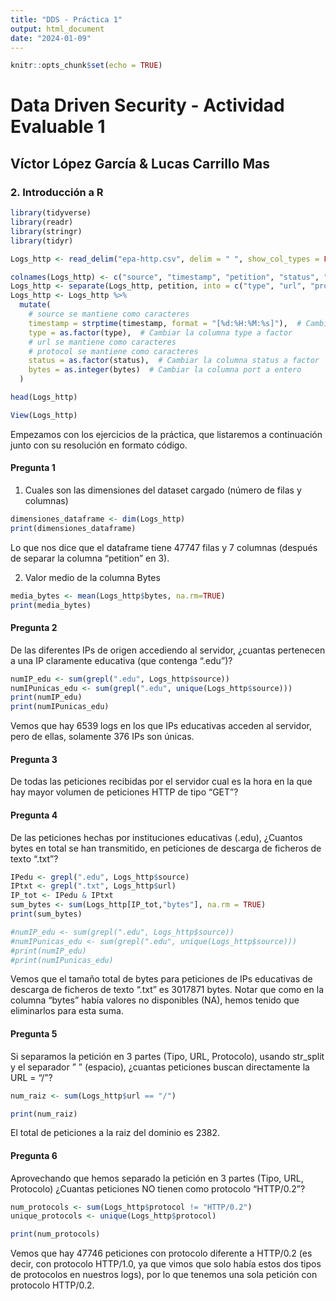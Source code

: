 ```yaml
---
title: "DDS - Práctica 1"
output: html_document
date: "2024-01-09"
---
```


```r
knitr::opts_chunk$set(echo = TRUE)
```

# Data Driven Security - Actividad Evaluable 1

## Víctor López García & Lucas Carrillo Mas

### 2. Introducción a R

```r
library(tidyverse)
library(readr)
library(stringr)
library(tidyr)
```

```r
Logs_http <- read_delim("epa-http.csv", delim = " ", show_col_types = FALSE)
```

```r
colnames(Logs_http) <- c("source", "timestamp", "petition", "status", "bytes")
Logs_http <- separate(Logs_http, petition, into = c("type", "url", "protocol"), sep = " ")
Logs_http <- Logs_http %>%
  mutate(
    # source se mantiene como caracteres
    timestamp = strptime(timestamp, format = "[%d:%H:%M:%s]"),  # Cambiar la columna timestamp a fecha
    type = as.factor(type),  # Cambiar la columna type a factor
    # url se mantiene como caracteres
    # protocol se mantiene como caracteres
    status = as.factor(status),  # Cambiar la columna status a factor
    bytes = as.integer(bytes)  # Cambiar la columna port a entero
  )

head(Logs_http)
```

```r
View(Logs_http)
```

Empezamos con los ejercicios de la práctica, que listaremos a continuación junto con su resolución en formato código.

#### Pregunta 1

1.  Cuales son las dimensiones del dataset cargado (número de filas y columnas)

```r
dimensiones_dataframe <- dim(Logs_http)
print(dimensiones_dataframe)
```

Lo que nos dice que el dataframe tiene 47747 filas y 7 columnas (después de separar la columna "petition" en 3).

2.  Valor medio de la columna Bytes

```r
media_bytes <- mean(Logs_http$bytes, na.rm=TRUE)
print(media_bytes)
```

#### Pregunta 2

De las diferentes IPs de origen accediendo al servidor, ¿cuantas pertenecen a una IP claramente educativa (que contenga ".edu")?

```r
numIP_edu <- sum(grepl(".edu", Logs_http$source))
numIPunicas_edu <- sum(grepl(".edu", unique(Logs_http$source)))
print(numIP_edu)
print(numIPunicas_edu)
```

Vemos que hay 6539 logs en los que IPs educativas acceden al servidor, pero de ellas, solamente 376 IPs son únicas.

#### Pregunta 3

De todas las peticiones recibidas por el servidor cual es la hora en la que hay mayor volumen de peticiones HTTP de tipo "GET"?

#### Pregunta 4

De las peticiones hechas por instituciones educativas (.edu), ¿Cuantos bytes en total se han transmitido, en peticiones de descarga de ficheros de texto ".txt"?

```r
IPedu <- grepl(".edu", Logs_http$source)
IPtxt <- grepl(".txt", Logs_http$url)
IP_tot <- IPedu & IPtxt
sum_bytes <- sum(Logs_http[IP_tot,"bytes"], na.rm = TRUE)
print(sum_bytes)

#numIP_edu <- sum(grepl(".edu", Logs_http$source))
#numIPunicas_edu <- sum(grepl(".edu", unique(Logs_http$source)))
#print(numIP_edu)
#print(numIPunicas_edu)
```

Vemos que el tamaño total de bytes para peticiones de IPs educativas de descarga de ficheros de texto ".txt" es 3017871 bytes. Notar que como en la columna "bytes" había valores no disponibles (NA), hemos tenido que eliminarlos para esta suma.

#### Pregunta 5

Si separamos la petición en 3 partes (Tipo, URL, Protocolo), usando str_split y el separador " " (espacio), ¿cuantas peticiones buscan directamente la URL = "/"?

```r
num_raiz <- sum(Logs_http$url == "/")

print(num_raiz)
```

El total de peticiones a la raiz del dominio es 2382.

#### Pregunta 6

Aprovechando que hemos separado la petición en 3 partes (Tipo, URL, Protocolo) ¿Cuantas peticiones NO tienen como protocolo "HTTP/0.2"?

```r
num_protocols <- sum(Logs_http$protocol != "HTTP/0.2")
unique_protocols <- unique(Logs_http$protocol)

print(num_protocols)
```
Vemos que hay 47746 peticiones con protocolo diferente a HTTP/0.2 (es decir, con protocolo HTTP/1.0, ya que vimos que solo había estos dos tipos de protocolos en nuestros logs), por lo que tenemos una sola petición con protocolo HTTP/0.2.
